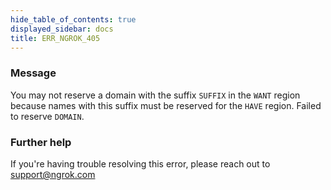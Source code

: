 ```yaml
---
hide_table_of_contents: true
displayed_sidebar: docs
title: ERR_NGROK_405
---
```


### Message

You may not reserve a domain with the suffix `SUFFIX` in the `WANT` region because names with this suffix must be reserved for the `HAVE` region. Failed to reserve `DOMAIN`.

### Further help

If you're having trouble resolving this error, please reach out to [support@ngrok.com](mailto:support@ngrok.com?subject=Help%20with%20ERR_NGROK_405)
